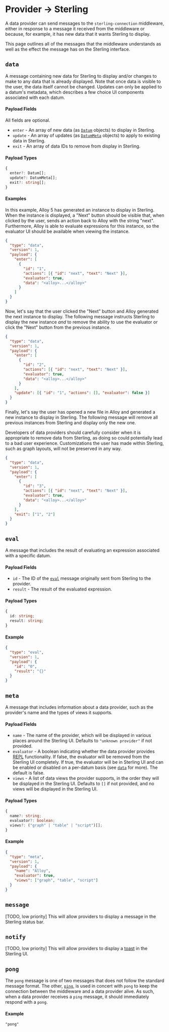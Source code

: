 
# Provider -> Sterling

A data provider can send messages to the `sterling-connection` middleware,
either in response to a message it received from the middleware or because, for
example, it has new data that it wants Sterling to display.

This page outlines all of the messages that the middleware understands as well
as the effect the message has on the Sterling interface.

## `data`

A message containing new data for Sterling to display and/or changes to make to
any data that is already displayed. Note that once data is visible to the user,
the data itself cannot be changed. Updates can only be applied to a datum's
metadata, which describes a few choice UI components associated with each datum.

#### Payload Fields

All fields are optional.

- `enter` - An array of new data (as [`Datum`](./types#Datum) objects) to
  display in Sterling.
- `update` - An array of updates (as [`DatumMeta`](./types#DatumMeta) objects)
  to apply to existing data in Sterling.
- `exit` - An array of data IDs to remove from display in Sterling.

#### Payload Types

```typescript
{
  enter?: Datum[];
  update?: DatumMeta[];
  exit?: string[];
}
```

#### Examples

In this example, Alloy 5 has generated an instance to display in Sterling. When
the instance is displayed, a "Next" button should be visible that, when clicked
by the user, sends an action back to Alloy with the string "next". Furthermore,
Alloy is able to evaluate expressions for this instance, so the evaluator UI
should be available when viewing the instance.

```json
{
  "type": "data",
  "version": 1,
  "payload": {
    "enter": [
      {
        "id": "1",
        "actions": [{ "id": "next", "text": "Next" }],
        "evaluator": true,
        "data": "<alloy>...</alloy>"
      }
    ]
  }
}
```

Now, let's say that the user clicked the "Next" button and Alloy generated the
next instance to display. The following message instructs Sterling to display
the new instance _and_ to remove the ability to use the evaluator or click the
"Next" button from the previous instance.

```json
{
  "type": "data",
  "version": 1,
  "payload": {
    "enter": [
      {
        "id": "2",
        "actions": [{ "id": "next", "text": "Next" }],
        "evaluator": true,
        "data": "<alloy>...</alloy>"
      }
    ],
    "update": [{ "id": "1", "actions": [], "evaluator": false }]
  }
}
```

Finally, let's say the user has opened a new file in Alloy and generated a new
instance to display in Sterling. The following message will remove all previous
instances from Sterling and display only the new one.

<Callout type="warning" emoji="⚠️">
  Developers of data providers should carefully consider when it is appropriate
  to remove data from Sterling, as doing so could potentially lead to a bad user
  experience. Customizations the user has made within Sterling, such as graph
  layouts, will not be preserved in any way.
</Callout>

```json
{
  "type": "data",
  "version": 1,
  "payload": {
    "enter": [
      {
        "id": "3",
        "actions": [{ "id": "next", "text": "Next" }],
        "evaluator": true,
        "data": "<alloy>...</alloy>"
      }
    ],
    "exit": ["1", "2"]
  }
}
```

## `eval`

A message that includes the result of evaluating an expression associated with a
specific datum.

#### Payload Fields

- `id` - The ID of the [`eval`](./send#eval) message originally sent from
  Sterling to the provider.
- `result` - The result of the evaluated expression.

#### Payload Types

```typescript
{
  id: string;
  result: string;
}
```

#### Example

```json
{
  "type": "eval",
  "version": 1,
  "payload": {
    "id": "0",
    "result": "{}"
  }
}
```

## `meta`

A message that includes information about a data provider, such as the
provider's name and the types of views it supports.

#### Payload Fields

- `name` - The name of the provider, which will be displayed in various places
  around the Sterling UI. Defaults to `"unknown provider"` if not provided.
- `evaluator` - A boolean indicating whether the data provider provides
  [REPL](https://en.wikipedia.org/wiki/Read%E2%80%93eval%E2%80%93print_loop)
  functionality. If false, the evaluator will be removed from the Sterling UI
  completely. If true, the evaluator will be in Sterling UI and can be enabled
  or disabled on a per-datum basis (see [`data`](#data) for more). The default
  is false.
- `views` - A list of data views the provider supports, in the order they will
  be displayed in the Sterling UI. Defaults to `[]` if not provided, and no
  views will be displayed in the Sterling UI.

#### Payload Types

```typescript
{
  name?: string;
  evaluator?: boolean;
  views?: ("graph" | "table" | "script")[];
}
```

#### Example

```json
{
  "type": "meta",
  "version": 1,
  "payload": {
    "name": "Alloy",
    "evaluator": true,
    "views": ["graph", "table", "script"]
  }
}
```

## `message`

[TODO, low priority] This will allow providers to display a message in the
Sterling status bar.

## `notify`

[TODO, low priority] This will allow providers to display a
[toast](https://chakra-ui.com/docs/feedback/toast) in the Sterling UI.

## `pong`

The `pong` message is one of two messages that does not follow the standard
message format. The other, [`ping`](./send#ping), is used in concert with `pong`
to keep the connection between the middleware and a data provider alive. As
such, when a data provider receives a `ping` message, it should immediately
respond with a `pong`.

#### Example

```
"pong"
```
